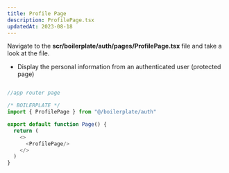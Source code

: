 ```yaml
---
title: Profile Page
description: ProfilePage.tsx
updatedAt: 2023-08-18
---
```


Navigate to the **scr/boilerplate/auth/pages/ProfilePage.tsx** file and take a look at the file.

* Display the personal information from an authenticated user (protected page)

``` js

//app router page

/* BOILERPLATE */
import { ProfilePage } from "@/boilerplate/auth"

export default function Page() {
  return (
    <>
      <ProfilePage/>
    </>
  )
}

```
